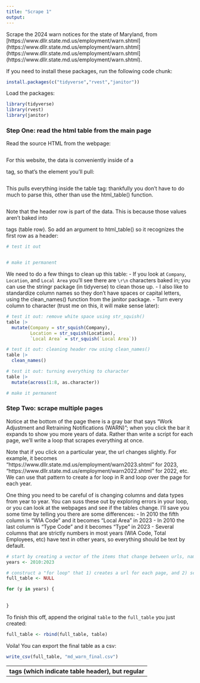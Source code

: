 ```yaml
---
title: "Scrape 1"
output: 
---
```


Scrape the 2024 warn notices for the state of Maryland, from [https://www.dllr.state.md.us/employment/warn.shtml](https://www.dllr.state.md.us/employment/warn.shtml](https://www.dllr.state.md.us/employment/warn.shtml](https://www.dllr.state.md.us/employment/warn.shtml).

If you need to install these packages, run the following code chunk: 
```r
install.packages(c("tidyverse","rvest","janitor"))
```

Load the packages:
```r
library(tidyverse)
library(rvest)
library(janitor)
```

### Step One: read the html table from the main page

Read the source HTML from the webpage:
```r

```


For this website, the data is conveniently inside of a <table> tag, so that's the element you'll pull:
```r

```

This pulls everything inside the table tag: thankfully you don't have to do much to parse this, other than use the html_table() function. 

```r

```

Note that the header row is part of the data. This is because those values aren't baked into <th> tags (which indicate table header), but regular <tr> tags (table row). So add an argument to html_table() so it recognizes the first row as a header: 
```r
# test it out


# make it permanent


```

We need to do a few things to clean up this table: 
-   If you look at `Company`, `Location`, and `Local Area` you'll see there are `\r\n` characters baked in; you can use the stringr package (in tidyverse) to clean those up. 
-   I also like to standardize column names so they don't have spaces or capital letters, using the clean_names() function from the janitor package.
-   Turn every column to character (trust me on this, it will make sense later): 
```r
# test it out: remove white space using str_squish()
table |> 
  mutate(Company = str_squish(Company), 
         Location = str_squish(Location),
         `Local Area` = str_squish(`Local Area`))

# test it out: cleaning header row using clean_names()
table |> 
  clean_names()

# test it out: turning everything to character
table |> 
  mutate(across(1:8, as.character))
```


```r
# make it permanent

```


### Step Two: scrape multiple pages

Notice at the bottom of the page there is a gray bar that says "Work Adjustment and Retraining Notifications (WARN)"; when you click the bar it expands to show you more years of data. Rather than write a script for each page, we'll write a loop that scrapes everything at once. 

Note that if you click on a particular year, the url changes slightly. For example, it becomes "https://www.dllr.state.md.us/employment/warn2023.shtml" for 2023, "https://www.dllr.state.md.us/employment/warn2022.shtml" for 2022, etc. We can use that pattern to create a for loop in R and loop over the page for each year.

One thing you need to be careful of is changing columns and data types from year to year. You can suss these out by exploring errors in your loop, or you can look at the webpages and see if the tables change. I'll save you some time by telling you there are some differences: 
-   In 2010 the fifth column is "WIA Code" and it becomes "Local Area" in 2023
-   In 2010 the last column is "Type Code" and it becomes "Type" in 2023
-   Several columns that are strictly numbers in most years (WIA Code, Total Employees, etc) have text in other years, so everything should be text by default.

```r
# start by creating a vector of the items that change between urls, namely the year: 
years <- 2010:2023

# construct a "for loop" that 1) creates a url for each page, and 2) scrapes the page, 3) turns it into a table, 4) cleans the table, 5) renames column5 to "local_area" and column8 to "type". At the end of the loop we'll take the resulting table and add it all into one large table. Because our final table has to live outside of the loop (what happens in a loop stays in a loop unless you pass it outside), we'll create an empty container for it: 
full_table <- NULL

for (y in years) {
  
  
}

```

To finish this off, append the original `table` to the `full_table` you just created: 
```r
full_table <- rbind(full_table, table)
```

Voila! You can export the final table as a csv:
```r
write_csv(full_table, "md_warn_final.csv")
```
